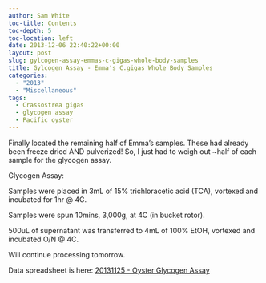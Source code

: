 ```yaml
---
author: Sam White
toc-title: Contents
toc-depth: 5
toc-location: left
date: 2013-12-06 22:40:22+00:00
layout: post
slug: gylcogen-assay-emmas-c-gigas-whole-body-samples
title: Gylcogen Assay - Emma's C.gigas Whole Body Samples
categories:
  - "2013"
  - "Miscellaneous"
tags:
  - Crassostrea gigas
  - glycogen assay
  - Pacific oyster
---
```


Finally located the remaining half of Emma's samples. These had already been freeze dried AND pulverized! So, I just had to weigh out ~half of each sample for the glycogen assay.

Glycogen Assay:

Samples were placed in 3mL of 15% trichloracetic acid (TCA), vortexed and incubated for 1hr @ 4C.

Samples were spun 10mins, 3,000g, at 4C (in bucket rotor).

500uL of supernatant was transferred to 4mL of 100% EtOH, vortexed and incubated O/N @ 4C.

Will continue processing tomorrow.

Data spreadsheet is here: [20131125 - Oyster Glycogen Assay](https://docs.google.com/spreadsheet/ccc?key=0AmS_90rPaQMzdHVBZGtENzFkZTNMM3BCTVNZQm1Cd2c&usp=sharing)
